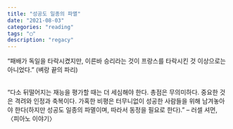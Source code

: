 ```yaml
---
title: "성공도 일종의 파멸"
date: "2021-08-03"
categories: "reading"
tags: "◯"
description: "regacy"
---
```


“패배가 독일을 타락시켰지만, 이른바 승리라는 것이 프랑스를 타락시킨 것 이상으로는 아니었다.” (벼랑 끝의 파리)  

<br/>
“다소 뒤떨어지는 재능을 평가할 때는 더 세심해야 한다. 총점은 무의미하다. 중요한 것은 격려와 인정과 축복이다. 가혹한 비평은 터무니없이 성공한 사람들을 위해 남겨놓아야 한다(하지만 성공도 일종의 파멸이며, 따라서 동정을 필요로 한다).” – 러셀 셔먼, 〈피아노 이야기〉

